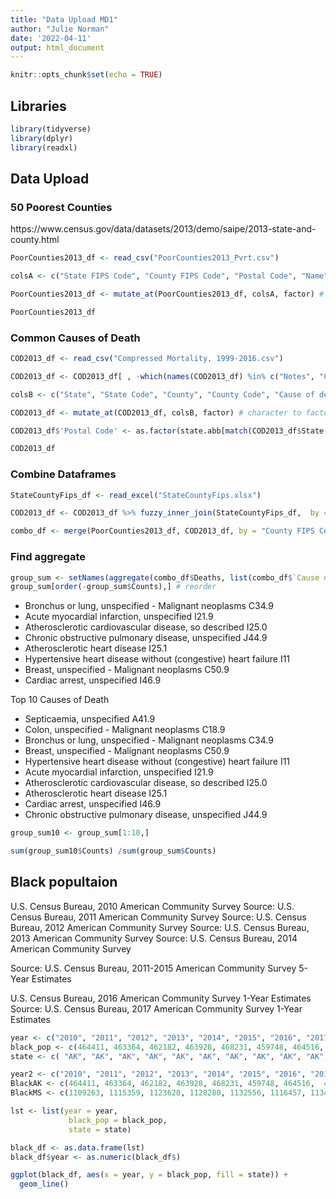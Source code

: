 ```yaml
---
title: "Data Upload MD1"
author: "Julie Norman"
date: '2022-04-11'
output: html_document
---
```


```r
knitr::opts_chunk$set(echo = TRUE)
```

## Libraries

```r
library(tidyverse)
library(dplyr)
library(readxl)

```

## Data Upload

### 50 Poorest Counties

https://www.census.gov/data/datasets/2013/demo/saipe/2013-state-and-county.html

```r
PoorCounties2013_df <- read_csv("PoorCounties2013_Pvrt.csv")

colsA <- c("State FIPS Code", "County FIPS Code", "Postal Code", "Name")

PoorCounties2013_df <- mutate_at(PoorCounties2013_df, colsA, factor) # character to factor

PoorCounties2013_df
```

### Common Causes of Death

```r
COD2013_df <- read_csv("Compressed Mortality, 1999-2016.csv")

COD2013_df <- COD2013_df[ , -which(names(COD2013_df) %in% c("Notes", "Crude Rate"))] #remove empty/ unneeded columns

colsB <- c("State", "State Code", "County", "County Code", "Cause of death", "Cause of death Code")

COD2013_df <- mutate_at(COD2013_df, colsB, factor) # character to factor

COD2013_df$'Postal Code' <- as.factor(state.abb[match(COD2013_df$State, state.name)]) # add state abriev

COD2013_df
```


### Combine Dataframes

```r
StateCountyFips_df <- read_excel("StateCountyFips.xlsx")

COD2013_df <- COD2013_df %>% fuzzy_inner_join(StateCountyFips_df,  by = c("County" = "Name"), match_fun = str_detect)
```

```r
combo_df <- merge(PoorCounties2013_df, COD2013_df, by = "County FIPS Code")
```


### Find aggregate

```r
group_sum <- setNames(aggregate(combo_df$Deaths, list(combo_df$`Cause of death`), sum), c("Cause of Death", "Counts"))
group_sum[order(-group_sum$Counts),] # reorder
```

* Bronchus or lung, unspecified - Malignant neoplasms C34.9
* Acute myocardial infarction, unspecified I21.9
* Atherosclerotic cardiovascular disease, so described I25.0
* Chronic obstructive pulmonary disease, unspecified J44.9
* Atherosclerotic heart disease I25.1
* Hypertensive heart disease without (congestive) heart failure I11
* Breast, unspecified - Malignant neoplasms C50.9
* Cardiac arrest, unspecified I46.9



Top 10 Causes of Death

* Septicaemia, unspecified A41.9
* Colon, unspecified - Malignant neoplasms C18.9
* Bronchus or lung, unspecified - Malignant neoplasms C34.9
* Breast, unspecified - Malignant neoplasms C50.9
* Hypertensive heart disease without (congestive) heart failure I11
* Acute myocardial infarction, unspecified I21.9
* Atherosclerotic cardiovascular disease, so described I25.0
* Atherosclerotic heart disease I25.1
* Cardiac arrest, unspecified I46.9
* Chronic obstructive pulmonary disease, unspecified J44.9


```r
group_sum10 <- group_sum[1:10,]

sum(group_sum10$Counts) /sum(group_sum$Counts)

```


## Black popultaion 

U.S. Census Bureau, 2010 American Community Survey
Source: U.S. Census Bureau, 2011 American Community Survey
Source: U.S. Census Bureau, 2012 American Community Survey
Source: U.S. Census Bureau, 2013 American Community Survey
Source: U.S. Census Bureau, 2014 American Community Survey

Source: U.S. Census Bureau, 2011-2015 American Community Survey 5-Year Estimates

U.S. Census Bureau, 2016 American Community Survey 1-Year Estimates
Source: U.S. Census Bureau, 2017 American Community Survey 1-Year Estimates

```r
year <- c("2010", "2011", "2012", "2013", "2014", "2015", "2016", "2017", "2018", "2019", "2010", "2011", "2012", "2013", "2014", "2015", "2016", "2017", "2018", "2019")
black_pop <- c(464411, 463364, 462182, 463928, 468231, 459748, 464516,  458367, 456714, 467468, 1109263, 1115359, 1123620, 1128280, 1132556, 1116457, 1134958, 1134333, 1135599, 1130608)
state <- c( "AK", "AK", "AK", "AK", "AK", "AK", "AK", "AK", "AK", "AK", "MS", "MS", "MS", "MS", "MS", "MS", "MS", "MS", "MS", "MS")

year2 <- c("2010", "2011", "2012", "2013", "2014", "2015", "2016", "2017", "2018", "2019", )
BlackAK <- c(464411, 463364, 462182, 463928, 468231, 459748, 464516,  458367, 456714, 467468)
BlackMS <- c(1109263, 1115359, 1123620, 1128280, 1132556, 1116457, 1134958, 1134333, 1135599, 1130608)

lst <- list(year = year,
             black_pop = black_pop,
             state = state)

black_df <- as.data.frame(lst)
black_df$year <- as.numeric(black_df$)

ggplot(black_df, aes(x = year, y = black_pop, fill = state)) + 
  geom_line() 



```






